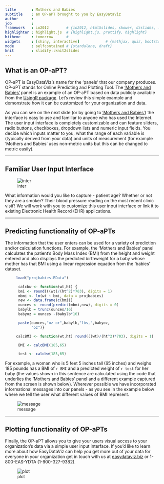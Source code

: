 ```yaml
---
title       : Mothers and Babies
subtitle    : an OP-aPT brought to you by EasyDataViz
author      : 
job         : 
framework   : io2012        # {io2012, html5slides, shower, dzslides, ...}
highlighter : highlight.js  # {highlight.js, prettify, highlight}
hitheme     : tomorrow      # 
widgets     : [shiny, interactive]            # {mathjax, quiz, bootstrap}
mode        : selfcontained # {standalone, draft}
knit        : slidify::knit2slides
---
```


## What is an OP-aPT?

OP-aPT is EasyDataViz's name for the 'panels' that our company produces. OP-aPT stands for Online Predicting and Plotting Tool. The ['Mothers and Babies'](https://szmartin.shinyapps.io/newCourseProject/) panel is an example of an OP-aPT based on data publicly available from the [UsingR package](http://cran.r-project.org/web/packages/UsingR/UsingR.pdf). Let's review this simple example and demonstrate how it can be customized for your organization and data.     

As you can see on the next slide (or by going to ['Mothers and Babies'](https://szmartin.shinyapps.io/newCourseProject/)) the interface is easy to use and familiar to anyone who has used the Internet. The user input interface is completely customizable and can feature sliders, radio buttons, checkboxes, dropdown lists and numeric input fields. You decide which inputs matter to you, what the range of each variable is (typically derived from your data) and units of measurement (for example 'Mothers and Babies' uses non-metric units but this can be changed to metric easily). 

---

## Familiar User Input Interface


![inter](inter.JPG 'Interface')    

What information would you like to capture - patient age? Whether or not they are a smoker? Their blood pressure reading on the most recent clinic visit? We will work with you to customize this user input interface or link it to existing Electronic Health Record (EHR) applications.



---  

## Predicting functionality of OP-aPTs   

The information that the user enters can be used for a variety of prediction and/or calculation functions. For example, the 'Mothers and Babies' panel calculates the patient's Body Mass Index (BMI) from the height and weight entered and also displays the predicted birthweight for a baby whose mother has that BMI using a linear regression equation from the 'babies' dataset.  

```r
     load("projbabies.RData")

      calcbw <- function(wt,ht) {
      bmi <- round(((wt)/(ht^2)*703), digits = 1)
      mbmi <- lm(wt ~ bmi, data = projbabies)
      new <- data.frame(c(bmi))
      ounces <- round(predict(mbmi,new), digits = 0)
      babylb = trunc(ounces/16)
      babyoz = ounces -(babylb*16)

      paste(ounces,"oz or",babylb,"lbs,",babyoz,
            "oz")}

     calcBMI <- function(wt,ht) round(((wt)/(ht^2)*703), digits = 1)

      BMI <- calcBMI(185,65)

      test <- calcbw(185,65)

```

For example, a woman who is 5 feet 5 inches tall (65 inches) and weighs 185 pounds has a BMI of `r BMI` and a predicted weight of `r test` for her baby (the values shown in this sentence are calculated using the code that underlies the 'Mothers and Babies' panel and a different example captured from the screen is shown below). Wherever possible we have incorporated informational messages into our panels - as you see in the example below where we tell the user what different values of BMI represent.

![message](message.JPG 'Messages')

---

## Plotting functionality of OP-aPTs   

Finally, the OP-aPT allows you to give your users visual access to your organization's data via a simple user input interface. If you'd like to learn more about how EasyDataViz can help you get more out of your data for everyone in your organization get in touch with us at [easydataviz.biz](easydatabiz.viz) or 1-800-EAS-YDTA (1-800-327-9382).  

![plot](plot.PNG 'Example of plot')